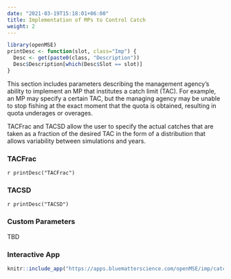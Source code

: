 ```yaml
---
date: "2021-03-19T15:18:01+06:00"
title: Implementation of MPs to Control Catch
weight: 2
---
```


```r
library(openMSE)
printDesc <- function(slot, class="Imp") {
  Desc <- get(paste0(class, "Description"))
  Desc$Description[which(Desc$Slot == slot)]
}
```

This section includes parameters describing the management agency's ability to implement an MP that institutes a catch limit (TAC). For example, an MP may specify a certain TAC, but the managing agency may be unable to stop fishing at the exact moment that the quota is obtained, resulting in quota underages or overages. 

TACFrac and TACSD allow the user to specify the actual catches that are taken as a fraction of the desired TAC in the form of a distribution that allows variability between simulations and years.

### TACFrac
`r printDesc("TACFrac")` 

### TACSD 
`r printDesc("TACSD")`
 

### Custom Parameters
TBD

### Interactive App 

```r
knitr::include_app("https://apps.bluematterscience.com/openMSE/imp/catch",height="1150px") 
```


